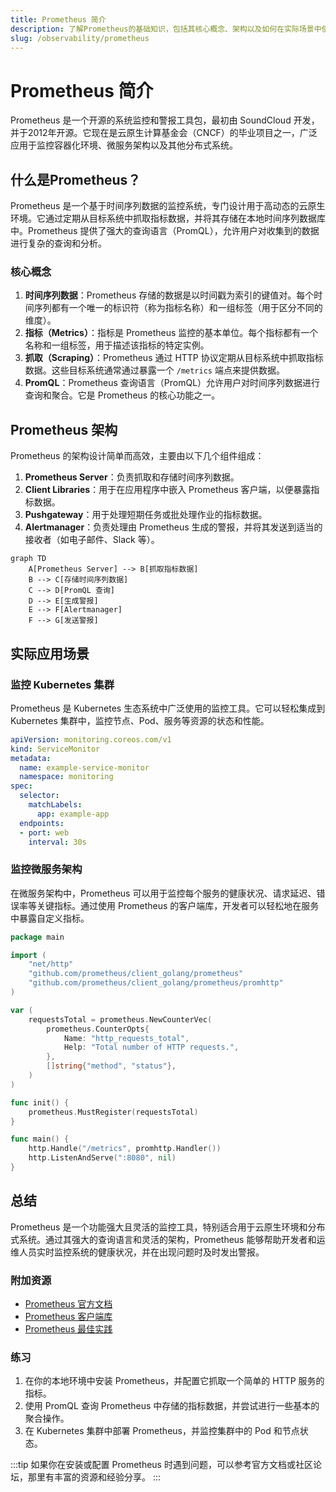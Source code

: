 ```yaml
---
title: Prometheus 简介
description: 了解Prometheus的基础知识，包括其核心概念、架构以及如何在实际场景中使用它进行监控。
slug: /observability/prometheus
---
```


# Prometheus 简介

Prometheus 是一个开源的系统监控和警报工具包，最初由 SoundCloud 开发，并于2012年开源。它现在是云原生计算基金会（CNCF）的毕业项目之一，广泛应用于监控容器化环境、微服务架构以及其他分布式系统。

## 什么是Prometheus？

Prometheus 是一个基于时间序列数据的监控系统，专门设计用于高动态的云原生环境。它通过定期从目标系统中抓取指标数据，并将其存储在本地时间序列数据库中。Prometheus 提供了强大的查询语言（PromQL），允许用户对收集到的数据进行复杂的查询和分析。

### 核心概念

1. **时间序列数据**：Prometheus 存储的数据是以时间戳为索引的键值对。每个时间序列都有一个唯一的标识符（称为指标名称）和一组标签（用于区分不同的维度）。
2. **指标（Metrics）**：指标是 Prometheus 监控的基本单位。每个指标都有一个名称和一组标签，用于描述该指标的特定实例。
3. **抓取（Scraping）**：Prometheus 通过 HTTP 协议定期从目标系统中抓取指标数据。这些目标系统通常通过暴露一个 `/metrics` 端点来提供数据。
4. **PromQL**：Prometheus 查询语言（PromQL）允许用户对时间序列数据进行查询和聚合。它是 Prometheus 的核心功能之一。

## Prometheus 架构

Prometheus 的架构设计简单而高效，主要由以下几个组件组成：

1. **Prometheus Server**：负责抓取和存储时间序列数据。
2. **Client Libraries**：用于在应用程序中嵌入 Prometheus 客户端，以便暴露指标数据。
3. **Pushgateway**：用于处理短期任务或批处理作业的指标数据。
4. **Alertmanager**：负责处理由 Prometheus 生成的警报，并将其发送到适当的接收者（如电子邮件、Slack 等）。

```mermaid
graph TD
    A[Prometheus Server] --> B[抓取指标数据]
    B --> C[存储时间序列数据]
    C --> D[PromQL 查询]
    D --> E[生成警报]
    E --> F[Alertmanager]
    F --> G[发送警报]
```

## 实际应用场景

### 监控 Kubernetes 集群

Prometheus 是 Kubernetes 生态系统中广泛使用的监控工具。它可以轻松集成到 Kubernetes 集群中，监控节点、Pod、服务等资源的状态和性能。

```yaml
apiVersion: monitoring.coreos.com/v1
kind: ServiceMonitor
metadata:
  name: example-service-monitor
  namespace: monitoring
spec:
  selector:
    matchLabels:
      app: example-app
  endpoints:
  - port: web
    interval: 30s
```

### 监控微服务架构

在微服务架构中，Prometheus 可以用于监控每个服务的健康状况、请求延迟、错误率等关键指标。通过使用 Prometheus 的客户端库，开发者可以轻松地在服务中暴露自定义指标。

```go
package main

import (
    "net/http"
    "github.com/prometheus/client_golang/prometheus"
    "github.com/prometheus/client_golang/prometheus/promhttp"
)

var (
    requestsTotal = prometheus.NewCounterVec(
        prometheus.CounterOpts{
            Name: "http_requests_total",
            Help: "Total number of HTTP requests.",
        },
        []string{"method", "status"},
    )
)

func init() {
    prometheus.MustRegister(requestsTotal)
}

func main() {
    http.Handle("/metrics", promhttp.Handler())
    http.ListenAndServe(":8080", nil)
}
```

## 总结

Prometheus 是一个功能强大且灵活的监控工具，特别适合用于云原生环境和分布式系统。通过其强大的查询语言和灵活的架构，Prometheus 能够帮助开发者和运维人员实时监控系统的健康状况，并在出现问题时及时发出警报。

### 附加资源

- [Prometheus 官方文档](https://prometheus.io/docs/introduction/overview/)
- [Prometheus 客户端库](https://prometheus.io/docs/instrumenting/clientlibs/)
- [Prometheus 最佳实践](https://prometheus.io/docs/practices/instrumentation/)

### 练习

1. 在你的本地环境中安装 Prometheus，并配置它抓取一个简单的 HTTP 服务的指标。
2. 使用 PromQL 查询 Prometheus 中存储的指标数据，并尝试进行一些基本的聚合操作。
3. 在 Kubernetes 集群中部署 Prometheus，并监控集群中的 Pod 和节点状态。

:::tip
如果你在安装或配置 Prometheus 时遇到问题，可以参考官方文档或社区论坛，那里有丰富的资源和经验分享。
:::